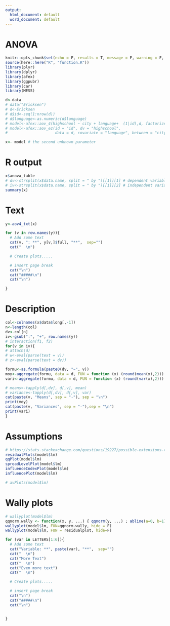 ```yaml
---
output:
  html_document: default
  word_document: default
---
```

# ANOVA
```r
knitr::opts_chunk$set(echo = F, results = T, message = F, warning = F, comment = "")
source(here::here("R", "function.R"))
library(plyr)
library(dplyr)
library(afex)
library(ggpubr)
library(car)
library(MESS)

d<-data
# data("Ericksen")
# d<-Ericksen
# d$id<-seq(1:nrow(d))
# d$language<-as.numeric(d$language)
# model<-afex::aov_4(highschool ~ city + language+  (1|id),d, factorize = F)
# model<-afex::aov_ez(id = "id", dv = "highschool",
#                     data = d, covariate = "language", between = "city", factorize = F)
```


```r
x<- model # the second unknown parameter
```

# R output
```r
x$anova_table
# dv<-strsplit(x$data.name, split = " by ")[[1]][1] # dependent variable
# iv<-strsplit(x$data.name, split = " by ")[[1]][2] # independent variable
summary(x)
```

# Text

```r
y<-aov4_txt(x)
```

```r
for (v in row.names(y)){
  # Add some text
  cat(v, ": **", y[v,]$full, "**",  sep="")  
  cat("  \n")  

  # Create plots.....

  # insert page break
  cat("\n")
  cat("#####\n")
  cat("\n")

}

```


# Description
```r
col<-colnames(x$data$long[,-1])
n<-length(col)
dv<-col[n]
iv<-gsub(":", "+", row.names(y))
# interaction(f1, f2) 
for(v in iv){
# attach(d)
# w<-eval(parse(text = v))
# z<-eval(parse(text = dv))

formu<-as.formula(paste0(dv, "~", v))
moy<-aggregate(formu, data = d, FUN = function (x) (round(mean(x),2)))
vari<-aggregate(formu, data = d, FUN = function (x) (round(var(x),2)))

# means<-tapply(d[,dv], d[,v], mean)
# variance<-tapply(d[,dv], d[,v], var)
cat(paste(v, "Means", sep = "-"), sep = "\n")
print(moy)
cat(paste(v, "Variances", sep = "-"),sep = "\n")
print(vari)
}

```




# Assumptions

```r
# https://stats.stackexchange.com/questions/19227/possible-extensions-to-the-default-diagnostic-plots-for-lm-in-r-and-in-general
residualPlots(model$lm)
qqPlot(model$lm)
spreadLevelPlot(model$lm)
influenceIndexPlot(model$lm)
influencePlot(model$lm)

# avPlots(model$lm)

```




# Wally plots
```r
# wallyplot(model$lm)
qqnorm.wally <- function(x, y, ...) { qqnorm(y, ...) ; abline(a=0, b=1) }
wallyplot(model$lm, FUN=qqnorm.wally, hide = F)
wallyplot(model$lm, FUN = residualplot, hide=F)
```



```r
for (var in LETTERS[1:6]){
  # Add some text
  cat("Variable: **", paste(var), "**",  sep="")  
  cat("  \n")  
  cat("More Text")    
  cat("  \n")  
  cat("Even more text")  
  cat("  \n")

  # Create plots.....

  # insert page break
  cat("\n")
  cat("#####\n")
  cat("\n")


}

```

